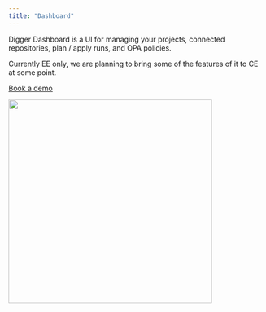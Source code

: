 ```yaml
---
title: "Dashboard"
---
```


Digger Dashboard is a UI for managing your projects, connected repositories, plan / apply runs, and OPA policies.

Currently EE only, we are planning to bring some of the features of it to CE at some point.

[Book a demo](https://calendly.com/diggerdev/diggerdemo)

<img height="400" src="/images/digger-dashboard-screenshot.png" />
